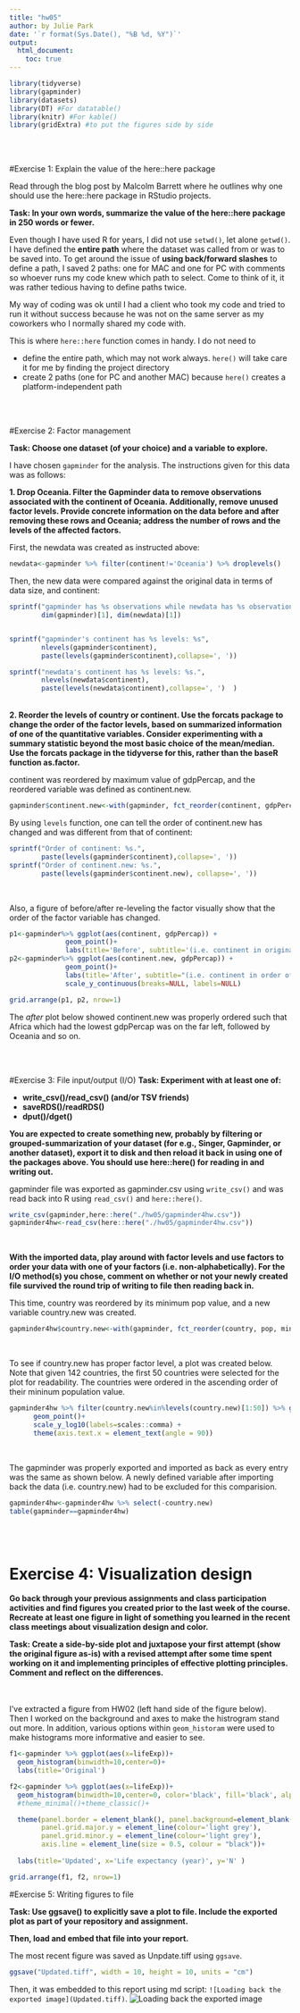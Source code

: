 ```yaml
---
title: "hw05"
author: by Julie Park
date: '`r format(Sys.Date(), "%B %d, %Y")`'
output: 
  html_document:
    toc: true
---    
```


```r
library(tidyverse)
library(gapminder)
library(datasets)
library(DT) #For datatable()
library(knitr) #For kable()
library(gridExtra) #to put the figures side by side
```
<br><br>

#Exercise 1: Explain the value of the here::here package

Read through the blog post by Malcolm Barrett where he outlines why one should use the here::here package in RStudio projects.

**Task: In your own words, summarize the value of the here::here package in 250 words or fewer.**

Even though I have used R for years, I did not use `setwd()`, let alone `getwd()`.  I have defined the **entire path** where the dataset was called from or was to be saved into. To get around the issue of **using back/forward slashes** to define a path, I saved 2 paths: one for MAC and one for PC with comments so whoever runs my code knew which path to select.  Come to think of it, it was rather tedious having to define paths twice.  

My way of coding was ok until I had a client who took my code and tried to run it without success because he was not on the same server as my coworkers who I normally shared my code with.


This is where `here::here` function comes in handy.  I do not need to 

* define the entire path, which may not work always. `here()` will take care it for me by finding the project directory
* create 2 paths (one for PC and another MAC) because `here()` creates a platform-independent path


<br><br>

#Exercise 2: Factor management

**Task: Choose one dataset (of your choice) and a variable to explore.** 

I have chosen `gapminder` for the analysis.  The instructions given for this data was as follows:

**1. Drop Oceania. Filter the Gapminder data to remove observations associated with the continent of Oceania. Additionally, remove unused factor levels. Provide concrete information on the data before and after removing these rows and Oceania; address the number of rows and the levels of the affected factors.**

First, the newdata was created as instructed above:
```r
newdata<-gapminder %>% filter(continent!='Oceania') %>% droplevels()
```

Then, the new data were compared against the original data in terms of data size, and continent:
```r
sprintf("gapminder has %s observations while newdata has %s observations.",
        dim(gapminder)[1], dim(newdata)[1])


sprintf("gapminder's continent has %s levels: %s", 
        nlevels(gapminder$continent), 
        paste(levels(gapminder$continent),collapse=', '))

sprintf("newdata's continent has %s levels: %s.", 
        nlevels(newdata$continent),  
        paste(levels(newdata$continent),collapse=', ')  )

```

<br/>
**2. Reorder the levels of country or continent. Use the forcats package to change the order of the factor levels, based on summarized information of one of the quantitative variables. Consider experimenting with a summary statistic beyond the most basic choice of the mean/median. Use the forcats package in the tidyverse for this, rather than the baseR function as.factor.**

continent was reordered by maximum value of gdpPercap, and the reordered variable was defined as continent.new.  
```r
gapminder$continent.new<-with(gapminder, fct_reorder(continent, gdpPercap, max))

```


By using `levels` function, one can tell the order of continent.new has changed and was different from that of continent:
```r
sprintf("Order of continent: %s.", 
        paste(levels(gapminder$continent),collapse=', '))
sprintf("Order of continent.new: %s.", 
        paste(levels(gapminder$continent.new), collapse=', '))
```

<br/>

Also, a figure of before/after re-leveling the factor visually show that the order of the factor variable has changed.

```r
p1<-gapminder%>% ggplot(aes(continent, gdpPercap)) + 
              geom_point()+
              labs(title='Before', subtitle='(i.e. continent in original order)')
p2<-gapminder%>% ggplot(aes(continent.new, gdpPercap)) + 
              geom_point()+
              labs(title='After', subtitle="(i.e. continent in order of max(gdpPercap))", y='')+
              scale_y_continuous(breaks=NULL, labels=NULL)

grid.arrange(p1, p2, nrow=1)
```

The *after* plot below showed continent.new was properly ordered such that Africa which had the lowest gdpPercap was on the far left, followed by Oceania and so on.


<br/><br/>

#Exercise 3: File input/output (I/O) 
**Task: Experiment with at least one of:**

 - **write_csv()/read_csv() (and/or TSV friends) **
 - **saveRDS()/readRDS()**
 - **dput()/dget()**

**You are expected to create something new, probably by filtering or grouped-summarization of your dataset (for e.g., Singer, Gapminder, or another dataset), export it to disk and then reload it back in using one of the packages above. You should use here::here() for reading in and writing out.**

gapminder file was exported as gapminder.csv using `write_csv()` and was read back into R using `read_csv()` and `here::here()`.
```r
write_csv(gapminder,here::here("./hw05/gapminder4hw.csv"))
gapminder4hw<-read_csv(here::here("./hw05/gapminder4hw.csv"))
```

<br/>

**With the imported data, play around with factor levels and use factors to order your data with one of your factors (i.e. non-alphabetically). For the I/O method(s) you chose, comment on whether or not your newly created file survived the round trip of writing to file then reading back in.**

This time, country was reordered by its minimum pop value, and a new variable country.new was created.
```r
gapminder4hw$country.new<-with(gapminder, fct_reorder(country, pop, min))
```

<br/>

To see if country.new has proper factor level, a plot was created below. Note that given 142 countries, the first 50 countries were selected for the plot for readability.  The countries were ordered in the ascending order of their mininum population value.


```r
gapminder4hw %>% filter(country.new%in%levels(country.new)[1:50]) %>% ggplot(aes(country.new, pop, group=year))+
      geom_point()+
      scale_y_log10(labels=scales::comma) +
      theme(axis.text.x = element_text(angle = 90))
```

<br/>

The gapminder was properly exported and imported as back as every entry was the same as shown below.  A newly defined variable after importing back the data (i.e. country.new) had to be excluded for this comparision.

```r
gapminder4hw<-gapminder4hw %>% select(-country.new)
table(gapminder==gapminder4hw)
```

<br/><br/>

# Exercise 4: Visualization design
**Go back through your previous assignments and class participation activities and find figures you created prior to the last week of the course. Recreate at least one figure in light of something you learned in the recent class meetings about visualization design and color.**

**Task: Create a side-by-side plot and juxtapose your first attempt (show the original figure as-is) with a revised attempt after some time spent working on it and implementing principles of effective plotting principles. Comment and reflect on the differences.**

<br/><br/>
I've extracted a figure from HW02 (left hand side of the figure below).  
Then I worked on the background and axes to make the histrogram stand out more.  In addition, various options within `geom_historam` were used to make histograms more informative and easier to see.

```r
f1<-gapminder %>% ggplot(aes(x=lifeExp))+
  geom_histogram(binwidth=10,center=0)+
  labs(title='Original')

f2<-gapminder %>% ggplot(aes(x=lifeExp))+
  geom_histogram(binwidth=10,center=0, color='black', fill='black', alpha=0.7)+
  #theme_minimal()+theme_classic()+

  theme(panel.border = element_blank(), panel.background=element_blank(),
        panel.grid.major.y = element_line(colour='light grey'), 
        panel.grid.minor.y = element_line(colour='light grey'), 
        axis.line = element_line(size = 0.5, colour = "black"))+
  
  labs(title='Updated', x='Life expectancy (year)', y='N' )

grid.arrange(f1, f2, nrow=1)
```



#Exercise 5: Writing figures to file

**Task: Use ggsave() to explicitly save a plot to file. Include the exported plot as part of your repository and assignment.**

**Then, load and embed that file into your report.**

The most recent figure was saved as Unpdate.tiff using `ggsave`.
```r
ggsave("Updated.tiff", width = 10, height = 10, units = "cm")

```

Then, it was embedded to this report using md script: 
`![Loading back the exported image](Updated.tiff)`. 
![Loading back the exported image](Updated.tiff)


